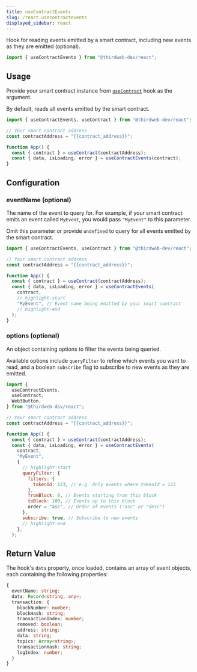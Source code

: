 ```yaml
---
title: useContractEvents
slug: /react.usecontractevents
displayed_sidebar: react
---
```


Hook for reading events emitted by a smart contract, including new events as they are emitted (optional).

```jsx
import { useContractEvents } from "@thirdweb-dev/react";
```

## Usage

Provide your smart contract instance from [`useContract`](/react/react.usecontract) hook as the argument.

By default, reads all events emitted by the smart contract.

```jsx
import { useContractEvents, useContract } from "@thirdweb-dev/react";

// Your smart contract address
const contractAddress = "{{contract_address}}";

function App() {
  const { contract } = useContract(contractAddress);
  const { data, isLoading, error } = useContractEvents(contract);
}
```

## Configuration

### eventName (optional)

The name of the event to query for. For example, if your smart contract emits an event called `MyEvent`, you would pass `"MyEvent"` to this parameter.

Omit this parameter or provide `undefined` to query for all events emitted by the smart contract.

```jsx
import { useContractEvents, useContract } from "@thirdweb-dev/react";

// Your smart contract address
const contractAddress = "{{contract_address}}";

function App() {
  const { contract } = useContract(contractAddress);
  const { data, isLoading, error } = useContractEvents(
    contract,
    // highlight-start
    "MyEvent", // Event name being emitted by your smart contract
    // highlight-end
  );
}
```

### options (optional)

An object containing options to filter the events being queried.

Available options include `queryFilter` to refine which events you want to read, and a boolean `subscribe` flag to subscribe to new events as they are emitted.

```jsx
import {
  useContractEvents,
  useContract,
  Web3Button,
} from "@thirdweb-dev/react";

// Your smart contract address
const contractAddress = "{{contract_address}}";

function App() {
  const { contract } = useContract(contractAddress);
  const { data, isLoading, error } = useContractEvents(
    contract,
    "MyEvent",
    {
      // highlight-start
      queryFilter: {
        filters: {
          tokenId: 123, // e.g. Only events where tokenId = 123
        },
        fromBlock: 0, // Events starting from this block
        toBlock: 100, // Events up to this block
        order = "asc", // Order of events ("asc" or "desc")
      },
      subscribe: true, // Subscribe to new events
      // highlight-end
    },
  );
```

## Return Value

The hook's `data` property, once loaded, contains an array of event objects, each containing the following properties:

```ts
{
  eventName: string;
  data: Record<string, any>;
  transaction: {
    blockNumber: number;
    blockHash: string;
    transactionIndex: number;
    removed: boolean;
    address: string;
    data: string;
    topics: Array<string>;
    transactionHash: string;
    logIndex: number;
  }
}
```
